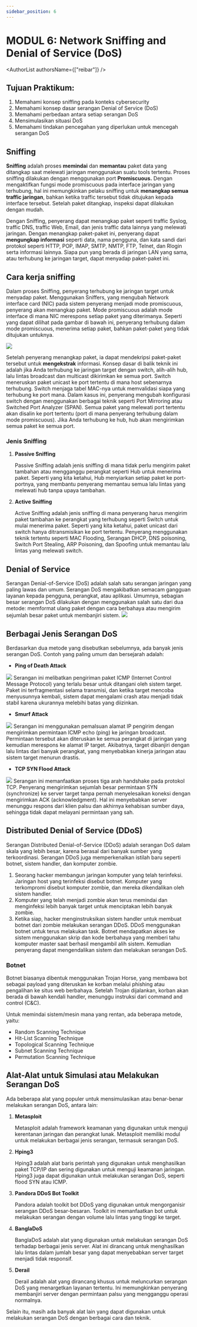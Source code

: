 ```yaml
---
sidebar_position: 6
---
```





# MODUL 6: Network Sniffing and Denial of Service (DoS)

<AuthorList authorsName={["reibar"]} />

## Tujuan Praktikum:
1. Memahami konsep sniffing pada konteks cybersecurity
2. Memahami konsep dasar serangan Denial of Service (DoS)
3. Memahami perbedaan antara setiap serangan DoS
4. Mensimulasikan situasi DoS
5. Memahami tindakan pencegahan yang diperlukan untuk mencegah serangan DoS

## Sniffing

**Sniffing** adalah proses **memindai** dan **memantau** paket data yang ditangkap saat melewati jaringan menggunakan suatu tools tertentu. 
Proses sniffing dilakukan dengan menggunakan port **Promiscuous.** Dengan mengaktifkan fungsi mode promiscuous pada interface 
jaringan yang terhubung, hal ini memungkinkan pelaku sniffing untuk **menangkap semua traffic jaringan**, bahkan ketika traffic 
tersebut tidak ditujukan kepada interface tersebut. Setelah paket ditangkap, inspeksi dapat dilakukan dengan mudah.


Dengan Sniffing, penyerang dapat menangkap paket seperti traffic Syslog, traffic DNS, traffic Web, Email, dan 
jenis traffic data lainnya yang melewati jaringan. Dengan menangkap paket-paket ini, penyerang dapat **mengungkap informasi**
seperti data, nama pengguna, dan kata sandi dari protokol seperti HTTP, POP, IMAP, SMTP, NMTP, FTP, Telnet, dan Rlogin serta 
informasi lainnya. Siapa pun yang berada di jaringan LAN yang sama, atau terhubung ke jaringan target, dapat menyadap paket-paket 
ini.

## Cara kerja sniffing

Dalam proses Sniffing, penyerang terhubung ke jaringan target untuk menyadap paket. Menggunakan Sniffers, yang mengubah Network 
interface card (NIC) pada sistem penyerang menjadi mode promiscuous, penyerang akan menangkap paket. Mode promiscuous adalah mode 
interface di mana NIC merespons setiap paket yang diterimanya. Seperti yang dapat dilihat pada gambar di bawah ini, penyerang 
terhubung dalam mode promiscuous, menerima setiap paket, bahkan paket-paket yang tidak ditujukan untuknya.

<img src={PacketSniffing}/>

Setelah penyerang menangkap paket, ia dapat mendekripsi paket-paket tersebut untuk **mengekstrak** informasi. Konsep dasar di balik teknik 
ini adalah jika Anda terhubung ke jaringan target dengan switch, alih-alih hub, lalu lintas broadcast dan multicast dikirimkan ke semua 
port. Switch meneruskan paket unicast ke port tertentu di mana host sebenarnya terhubung. Switch menjaga tabel MAC-nya untuk memvalidasi 
siapa yang terhubung ke port mana. Dalam kasus ini, penyerang mengubah konfigurasi switch dengan menggunakan berbagai teknik seperti Port 
Mirroring atau Switched Port Analyzer (SPAN). Semua paket yang melewati port tertentu akan disalin ke port tertentu (port di mana penyerang 
terhubung dalam mode promiscuous). Jika Anda terhubung ke hub, hub akan mengirimkan semua paket ke semua port.

### Jenis Sniffing

1. **Passive Sniffing**
    
    Passive Sniffing adalah jenis sniffing di mana tidak perlu mengirim paket tambahan atau mengganggu perangkat seperti Hub untuk menerima paket. 
Seperti yang kita ketahui, Hub menyiarkan setiap paket ke port-portnya, yang membantu penyerang memantau semua lalu lintas yang melewati hub tanpa upaya tambahan.

2. **Active Sniffing**

    Active Sniffing adalah jenis sniffing di mana penyerang harus mengirim paket tambahan ke perangkat yang terhubung seperti Switch untuk mulai 
menerima paket. Seperti yang kita ketahui, paket unicast dari switch hanya ditransmisikan ke port tertentu. Penyerang menggunakan teknik tertentu 
seperti MAC Flooding, Serangan DHCP, DNS poisoning, Switch Port Stealing, ARP Poisoning, dan Spoofing untuk memantau lalu lintas yang melewati switch.

## Denial of Service

Serangan Denial-of-Service (DoS) adalah salah satu serangan jaringan yang paling lawas dan umum. Serangan DoS mengakibatkan semacam gangguan 
layanan kepada pengguna, perangkat, atau aplikasi. Umumnya, sebagian besar serangan DoS dilakukan dengan menggunakan salah satu dari dua metode: 
memformat ulang paket dengan cara berbahaya atau mengirim sejumlah besar paket untuk membanjiri sistem.
<img src={DoS}/>

## Berbagai Jenis Serangan DoS
Berdasarkan dua metode yang disebutkan sebelumnya, ada banyak jenis serangan DoS. Contoh yang paling umum dan bersejarah adalah:

* **Ping of Death Attack**
<img src={POD}/>
    Serangan ini melibatkan pengiriman paket ICMP (Internet Control Message Protocol) yang terlalu besar untuk ditangani 
oleh sistem target. Paket ini terfragmentasi selama transmisi, dan ketika target mencoba menyusunnya kembali, sistem dapat 
mengalami crash atau menjadi tidak stabil karena ukurannya melebihi batas yang diizinkan.

* **Smurf Attack**
<img src={SmurfAttack}/>
    Serangan ini menggunakan pemalsuan alamat IP pengirim dengan mengirimkan permintaan ICMP echo (ping) ke jaringan broadcast.
Permintaan tersebut akan diteruskan ke semua perangkat di jaringan yang kemudian merespons ke alamat IP target. Akibatnya, 
target dibanjiri dengan lalu lintas dari banyak perangkat, yang menyebabkan kinerja jaringan atau sistem target menurun drastis.

* **TCP SYN Flood Attack**
<img src={SYNFlood}/>
    Serangan ini memanfaatkan proses tiga arah handshake pada protokol TCP. Penyerang mengirimkan sejumlah besar permintaan SYN 
(synchronize) ke server target tanpa pernah menyelesaikan koneksi dengan mengirimkan ACK (acknowledgment). Hal ini menyebabkan 
server menunggu respons dari klien palsu dan akhirnya kehabisan sumber daya, sehingga tidak dapat melayani permintaan yang sah.

## Distributed Denial of Service (DDoS)

Serangan Distributed Denial-of-Service (DDoS) adalah serangan DoS dalam skala yang lebih besar, karena berasal dari banyak sumber yang terkoordinasi. Serangan DDoS 
juga memperkenalkan istilah baru seperti botnet, sistem handler, dan komputer zombie.
1. Seorang hacker membangun jaringan komputer yang telah terinfeksi. Jaringan host yang terinfeksi disebut botnet. Komputer yang terkompromi disebut komputer zombie, 
dan mereka dikendalikan oleh sistem handler.
2. Komputer yang telah menjadi zombie akan terus memindai dan menginfeksi lebih banyak target untuk menciptakan lebih banyak zombie.
3. Ketika siap, hacker menginstruksikan sistem handler untuk membuat botnet dari zombie melakukan serangan DDoS.
DDoS menggunakan botnet untuk terus melakukan task. Botnet mendapatkan akses ke sistem menggunakan skrip dan kode berbahaya yang memberi tahu komputer 
master saat berhasil mengambil alih sistem. Kemudian penyerang dapat mengendalikan sistem dan melakukan serangan DoS.

### Botnet
Botnet biasanya dibentuk menggunakan Trojan Horse, yang membawa bot sebagai payload yang diteruskan ke korban melalui phishing atau pengalihan ke situs web berbahaya. 
Setelah Trojan dijalankan, korban akan berada di bawah kendali handler, menunggu instruksi dari command and control (C&C).

Untuk memindai sistem/mesin mana yang rentan, ada beberapa metode, yaitu:
* Random Scanning Technique
* Hit-List Scanning Technique
* Topological Scanning Technique
* Subnet Scanning Technique
* Permutation Scanning Technique

## Alat-Alat untuk Simulasi atau Melakukan Serangan DoS
Ada beberapa alat yang populer untuk mensimulasikan atau benar-benar melakukan serangan DoS, antara lain:

1. **Metasploit**

    Metasploit adalah framework keamanan yang digunakan untuk menguji kerentanan jaringan dan perangkat lunak. Metasploit memiliki modul untuk melakukan berbagai jenis serangan, termasuk serangan DoS.

2. **Hping3**

    Hping3 adalah alat baris perintah yang digunakan untuk menghasilkan paket TCP/IP dan sering digunakan untuk menguji keamanan jaringan. Hping3 juga dapat digunakan untuk melakukan serangan DoS, seperti flood SYN atau ICMP.

3. **Pandora DDoS Bot Toolkit**

    Pandora adalah toolkit bot DDoS yang digunakan untuk mengorganisir serangan DDoS besar-besaran. Toolkit ini memanfaatkan bot untuk melakukan serangan dengan volume lalu lintas yang tinggi ke target.

4. **BanglaDoS**

    BanglaDoS adalah alat yang digunakan untuk melakukan serangan DoS terhadap berbagai jenis server. Alat ini dirancang untuk menghasilkan lalu lintas dalam jumlah besar yang dapat menyebabkan server target menjadi tidak responsif.

5. **Derail**

    Derail adalah alat yang dirancang khusus untuk meluncurkan serangan DoS yang menargetkan layanan tertentu. Ini memungkinkan penyerang membanjiri server dengan permintaan palsu yang mengganggu operasi normalnya.

Selain itu, masih ada banyak alat lain yang dapat digunakan untuk melakukan serangan DoS dengan berbagai cara dan teknik.
